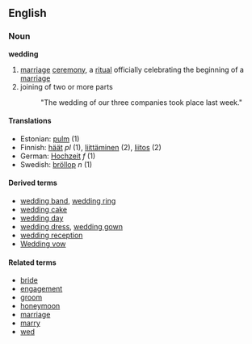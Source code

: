 ==English==
===Noun===
'''wedding'''

# [[marriage]] [[ceremony]], a [[ritual]] officially celebrating the beginning of a [[marriage]]
# joining of two or more parts
#: "The wedding of our three companies took place last week."

====Translations====
*Estonian: [[pulm#Estonian|pulm]] (1)
*Finnish: [[häät]] ''pl'' (1), [[liittäminen]] (2), [[liitos]] (2)
*German: [[Hochzeit]] ''f'' (1)
*Swedish: [[bröllop]] ''n'' (1)

====Derived terms====
*[[wedding band]], [[wedding ring]]
*[[wedding cake]]
*[[wedding day]]
*[[wedding dress]], [[wedding gown]]
*[[wedding reception]]
*[[Wedding vow]]

====Related terms====
*[[bride]]
*[[engagement]]
*[[groom]]
*[[honeymoon]]
*[[marriage]]
*[[marry]]
*[[wed]]
